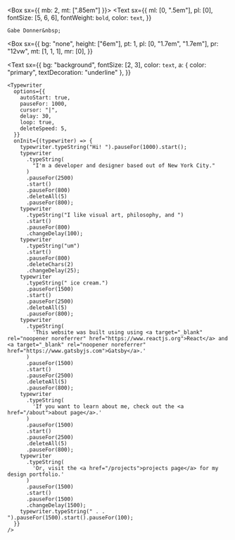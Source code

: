 
<!--https://npm.io/package/typewriter-effect -->

<!--https://www.typeitjs.com/-->
<!--this is the other import that might be better. it allows playing and pausing-->

<Box sx={{ mb: 2, mt: [".85em"] }}>
  <Text
    sx={{
      ml: [0, ".5em"],
      pl: [0],
      fontSize: [5, 6, 6],
      fontWeight: `bold`,
      color: `text`,
    }}
  >
    Gabe Donner&nbsp;
  </Text>
</Box>

<!-- <HeroTyper /> -->

<!--<Box sx={{span:{bg:'background', fontSize: 3}}}>
  <TypeIt
    options={{
      strings: ["This will be typed out yada yada"],
      speed: 45,
      loop: true,
      lifeLife: false,
      }}
  />
</Box>-->

<Box
  sx={{
    bg: "none",
    height: ["6em"],
    pt: 1,
    pl: [0, "1.7em", "1.7em"],
    pr: "12vw",
    mt: [1, 1, 1],
    mr: [0],
  }}
>
  <Text
    sx={{
      bg: "background",
      fontSize: [2, 3],
      color: `text`,
      a: { color: "primary", textDecoration: "underline" },
    }}
  >
    <Typewriter
      options={{
        autoStart: true,
        pauseFor: 1000,
        cursor: "|",
        delay: 30,
        loop: true,
        deleteSpeed: 5,
      }}
      onInit={(typewriter) => {
        typewriter.typeString("Hi! ").pauseFor(1000).start();
        typewriter
          .typeString(
            "I'm a developer and designer based out of New York City."
          )
          .pauseFor(2500)
          .start()
          .pauseFor(800)
          .deleteAll(5)
          .pauseFor(800);
        typewriter
          .typeString("I like visual art, philosophy, and ")
          .start()
          .pauseFor(800)
          .changeDelay(100);
        typewriter
          .typeString("um")
          .start()
          .pauseFor(800)
          .deleteChars(2)
          .changeDelay(25);
        typewriter
          .typeString(" ice cream.")
          .pauseFor(1500)
          .start()
          .pauseFor(2500)
          .deleteAll(5)
          .pauseFor(800);
        typewriter
          .typeString(
            'This website was built using using <a target="_blank" rel="noopener noreferrer" href="https://www.reactjs.org">React</a> and <a target="_blank" rel="noopener noreferrer" href="https://www.gatsbyjs.com">Gatsby</a>.'
          )
          .pauseFor(1500)
          .start()
          .pauseFor(2500)
          .deleteAll(5)
          .pauseFor(800);
        typewriter
          .typeString(
            'If you want to learn about me, check out the <a href="/about">about page</a>.'
          )
          .pauseFor(1500)
          .start()
          .pauseFor(2500)
          .deleteAll(5)
          .pauseFor(800);
        typewriter
          .typeString(
            'Or, visit the <a href="/projects">projects page</a> for my design portfolio.'
          )
          .pauseFor(1500)
          .start()
          .pauseFor(1500)
          .changeDelay(1500);
        typewriter.typeString(" . . ").pauseFor(1500).start().pauseFor(100);
      }}
    />
  </Text>
</Box>
